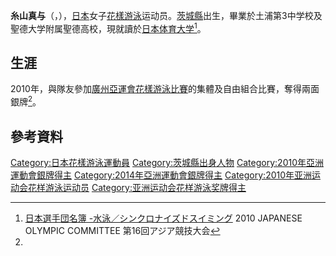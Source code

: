 {{NoteTA
|G1=Aquatics
|2=zh-hant:絲; zh-hans:丝; zh-tw:糸;
}}
{{Infobox Swimmer
| swimmername = 糸山真与
| image = 
| imagesize = 
| caption = 
| fullname =  
| nationality = {{JPN}}
| strokes = 
| club = 
| collegeteam = 
| birth_date ={{birth date and age|1991|11|1}}<ref name="廣州亞運">[http://www.gz2010.cn/info/CHN_CHN/ZB/ZBB101A_SY@@@@@@@@@@@@@@@CHN_number=230830.html 2010年廣州亞運會官方網站 花样游泳 - 糸山真与 - 简历]</ref>
| birth_place = {{JPN}}[[茨城縣|茨城縣]] 
| height = {{height|m=1.65}}<ref name="廣州亞運"/>
| weight = {{weight|kg=56|lb}}<ref name="廣州亞運"/>
| medaltemplates =
{{MedalCountry | {{JPN}}}}
{{MedalSport | 女子[[花樣游泳|花樣游泳]]}}
{{MedalCompetition | [[亞洲運動會|亞洲運動會]]}}
{{MedalSilver | [[2010年亞洲運動會|2010年 廣州]] | [[2010年亞洲運動會花樣游泳比賽|團體賽]] }}
{{MedalSilver | [[2010年亞洲運動會|2010年 廣州]] | [[2010年亞洲運動會花樣游泳比賽|自由組合]] }}
{{MedalSilver | [[2014年亞洲運動會|2014年 仁川]] | [[2014年亞洲運動會韻律泳比賽|自由組合]] }}
}}
{{Japanese|japanese=糸山 真与|kana=いとやま まよ|romaji=Itoyama Mayo}}
'''糸山真与'''（{{lang|ja|'''いとやま まよ'''}}，{{bd|1991年|11月1日}}），[[日本|日本]]女子[[花樣游泳|花樣游泳]]运动员。[[茨城縣|茨城縣]]出生，畢業於土浦第3中学校及聖德大学附属聖德高校，現就讀於[[日本体育大学|日本体育大学]]<ref>[http://www.joc.or.jp/int_games/asia/2010/pdf/member/02_swimming.pdf 日本選手団名簿 -水泳／シンクロナイズドスイミング] {{Wayback|url=http://www.joc.or.jp/int_games/asia/2010/pdf/member/02_swimming.pdf |date=20111018003544 }}2010 JAPANESE OLYMPIC COMMITTEE  第16回アジア競技大会{{ja}}</ref>。

==生涯==
2010年，與隊友參加[[2010年亞洲運動會|廣州亞運會]][[2010年亞洲運動會花樣游泳比賽|花樣游泳比賽]]的集體及自由組合比賽，奪得兩面銀牌<ref name="廣州亞運"/>。

==參考資料==
{{reflist}}

{{DEFAULTSORT:ITOYAMA Mayo}}
[[Category:日本花樣游泳運動員|Category:日本花樣游泳運動員]]
[[Category:茨城縣出身人物|Category:茨城縣出身人物]]
[[Category:2010年亞洲運動會銀牌得主|Category:2010年亞洲運動會銀牌得主]]
[[Category:2014年亞洲運動會銀牌得主|Category:2014年亞洲運動會銀牌得主]]
[[Category:2010年亚洲运动会花样游泳运动员|Category:2010年亚洲运动会花样游泳运动员]]
[[Category:亚洲运动会花样游泳奖牌得主|Category:亚洲运动会花样游泳奖牌得主]]

{{Japan-sport-bio-stub}}